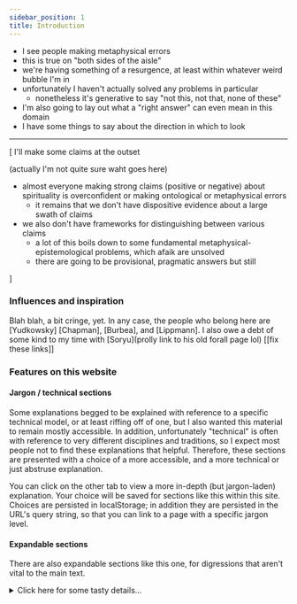 ```yaml
---
sidebar_position: 1
title: Introduction
---
```



- I see people making metaphysical errors
- this is true on "both sides of the aisle"
- we're having something of a resurgence, at least within whatever weird bubble I'm in
- unfortunately I haven't actually solved any problems in particular
  - nonetheless it's generative to say "not this, not that, none of these"
- I'm also going to lay out what a "right answer" can even mean in this domain
- I have some things to say about the direction in which to look

****

[ I'll make some claims at the outset

(actually I'm not quite sure waht goes here)
- almost everyone making strong claims (positive or negative) about spirituality is overconfident or making ontological or metaphysical errors
  - it remains that we don't have dispositive evidence about a large swath of claims
- we also don't have frameworks for distinguishing between various claims
  - a lot of this boils down to some fundamental metaphysical-epistemological problems, which afaik are unsolved
  - there are going to be provisional, pragmatic answers but still

]


### Influences and inspiration
Blah blah, a bit cringe, yet. In any case, the people who belong here are [Yudkowsky] [Chapman], [Burbea], and [Lippmann]. I also owe a debt of some kind to my time with [Soryu](prolly link to his old forall page lol)
[[fix these links]]

### Features on this website
#### Jargon / technical sections
Some explanations begged to be explained with reference to a specific technical model, or at least riffing off of one, but I also wanted this material to remain mostly accessible. In addition, unfortunately
"technical" is often with reference to  very different disciplines and traditions, so I expect most people not to find these explanations that helpful. Therefore, these sections are presented with a choice of a more accessible, and a more technical or just abstruse explanation.

<TechnicalTabs>
    <TabItem {...vernacular()}>
    You can click on the other tab to view a more in-depth (but jargon-laden) explanation. Your choice will be saved for sections like this within this site.
    </TabItem>
    <TabItem {...technical()}>
    Choices are persisted in localStorage; in addition they are persisted in the URL's query string, so that you can link to a page with a specific jargon level.
    </TabItem>
</TechnicalTabs>

#### Expandable sections

There are also expandable sections like this one, for digressions that aren't vital to the main text. 
<details>
    <summary>Click here for some tasty details...</summary>

    (Or not so much, in this case.)
</details>
